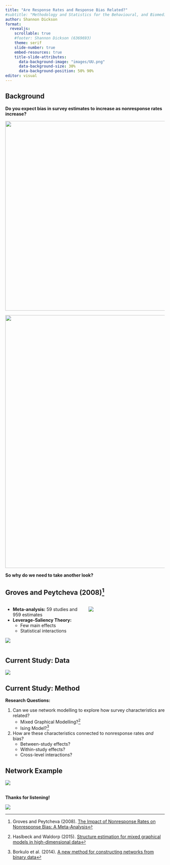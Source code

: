 ```yaml
---
title: "Are Response Rates and Response Bias Related?"
#subtitle: "Methodology and Statistics for the Behavioural, and Biomedical, and Social Sciences"
author: Shannon Dickson
format: 
  revealjs: 
    scrollable: true
    #footer: Shannon Dickson (6369693)
    theme: serif
    slide-number: true
    embed-resources: true
    title-slide-attributes: 
      data-background-image: "images/UU.png"
      data-background-size: 30%
      data-background-position: 50% 90%
editor: visual
---
```


## Background {.smaller}

::: r-stack
::: {.fragment .fade-in-then-out}
**Do you expect bias in survey estimates to increase as nonresponse rates increase?**
:::

::: {.fragment .fade-in-then-out}
![](images/plot1.png){fig-align="center" width="600"}
:::

::: {.fragment .fade-in-then-out}
![](images/plot4.png){fig-align="center" width="800"}
:::

::: {.fragment .fade-in-then-out}
**So why do we need to take another look?**
:::
:::


## Groves and Peytcheva (2008)[^1] {.smaller}

[^1]: Groves and Peytcheva (2008). [The Impact of Nonresponse Rates on Nonresponse Bias: A Meta-Analysis](https://doi.org/10.1093/poq/nfn011)

::: columns
::: {.column width="50%"}
::: {.fragment .fade-in}
::: incremental
-   **Meta-analysis:** 59 studies and 959 estimates
-   **Leverage-Saliency Theory:**
    -   Few main effects
    -   Statistical interactions

::: fragment
![](images/causemodels.png){fig-align="center"}
:::
:::
:::
:::

::: {.column width="50%"}
::: {.fragment .fade-in}
![](images/groves.png){fig-align="center"}
:::
:::
:::

## Current Study: Data {.smaller}

::: {.fragment .fade-in-then-semi-out}
![](images/overview2.png){fig-align="center"}
:::

## Current Study: Method {.smaller}

::: incremental
**Research Questions:**

1.  Can we use network modelling to explore how survey characteristics are related?
    -   Mixed Graphical Modelling?[^2]
    -   Ising Model?[^3]
2.  How are these characteristics connected to nonresponse rates *and* bias?
    -   Between-study effects?
    -   Within-study effects?
    -   Cross-level interactions?
:::

[^2]: Haslbeck and Waldorp (2015). [Structure estimation for mixed graphical models in high-dimensional data](https://arxiv.org/pdf/1510.05677.pdf)

[^3]: Borkulo et al. (2014). [A new method for constructing networks from binary data](10.1038/srep05918)

## Network Example {.smaller}

::: {.fragment .fade-in}
![](images/qgraph.png){fig-align="center"}
:::

## 

::: r-stack
::: {.fragment .fade-in-then-out}
**Thanks for listening!**
:::

::: {.fragment .fade-in-then-out}
![](images/question.png){fig-align="center"}
:::
:::
